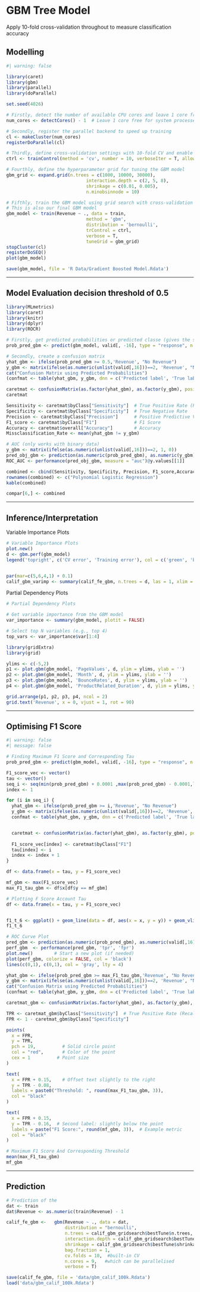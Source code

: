 # GBM Tree Model

Apply 10-fold cross-validation throughout to measure classification accuracy

## Modelling

```R
#| warning: false

library(caret)        
library(gbm)          
library(parallel)     
library(doParallel)   

set.seed(4026)

# Firstly, detect the number of available CPU cores and leave 1 core free for system processes
num_cores <- detectCores() - 1  # Leave 1 core free for system processes

# Secondly, register the parallel backend to speed up training
cl <- makeCluster(num_cores)  
registerDoParallel(cl)

# Thirdly, define cross-validation settings with 10-fold CV and enable parallel processing
ctrl <- trainControl(method = 'cv', number = 10, verboseIter = T, allowParallel = TRUE)

# Fourthly, define the hyperparameter grid for tuning the GBM model
gbm_grid <- expand.grid(n.trees = c(1000, 10000, 30000),
                              interaction.depth = c(2, 5, 8),
                              shrinkage = c(0.01, 0.005),
                              n.minobsinnode = 10)

# Fifthly, train the GBM model using grid search with cross-validation (do in parallel)
# This is also our final GBM model
gbm_model <- train(Revenue ~ ., data = train,
                              method = 'gbm',
                              distribution = 'bernoulli',
                              trControl = ctrl,
                              verbose = T,
                              tuneGrid = gbm_grid)
stopCluster(cl)
registerDoSEQ()
plot(gbm_model)

save(gbm_model, file = 'R Data/Gradient Boosted Model.Rdata')
```

------------------------------------------------------------------------

## Model Evaluation decision threshold of 0.5

```r
library(MLmetrics)
library(caret)
library(knitr)
library(dplyr)
library(ROCR)

# Firstly, get predicted probabilities or predicted classe (gives the same conclusions) from model
prob_pred_gbm <- predict(gbm_model, valid[, -16], type = "response", n.trees = calif_fe_gbm$bestTune$n.trees)

# Secondly, create a confusion matrix
yhat_gbm <- ifelse(prob_pred_gbm >= 0.5,'Revenue', "No Revenue")
y_gbm <- matrix(ifelse(as.numeric(unlist(valid[,16]))==2, 'Revenue', "No Revenue"))
cat("Confusion Matrix using Predicted Probabilities")
(confmat <- table(yhat_gbm, y_gbm, dnn = c('Predicted label', 'True label')))

caretmat <- confusionMatrix(as.factor(yhat_gbm), as.factor(y_gbm), positive = 'Revenue')
caretmat 

Sensitivity <- caretmat$byClass["Sensitivity"]  # True Positive Rate (Recall)
Specificity <- caretmat$byClass["Specificity"]  # True Negative Rate
Precision <- caretmat$byClass["Precision"]      # Positive Predictive Value
F1_score <- caretmat$byClass["F1"]              # F1 Score
Accuracy <- caretmat$overall["Accuracy"]        # Accuracy
Missclassification_Rate <- mean(yhat_gbm != y_gbm)

# AUC (only works with binary data)
y_gbm <- matrix(ifelse(as.numeric(unlist(valid[,16]))==2, 1, 0))
pred_obj_gbm <- prediction(as.numeric(prob_pred_gbm), as.numeric(y_gbm))
ROC_AUC <- performance(pred_obj_gbm, measure = "auc")@y.values[[1]]

combined <- cbind(Sensitivity, Specificity, Precision, F1_score,Accuracy, Missclassification_Rate, ROC_AUC)
rownames(combined) <- c("Polynomial Logistic Regression")
kable(combined)

compar[6,] <- combined

```

------------------------------------------------------------------------

\newpage

## Inference/Interpretation

Variable Importance Plots

```r
# Variable Importance Plots
plot.new()
d <- gbm.perf(gbm_model)
legend('topright', c('CV error', 'Training error'), col = c('green', 'black'), lty = 1)


par(mar=c(5,6,4,1) + 0.1)
calif_gbm_varimp <- summary(calif_fe_gbm, n.trees = d, las = 1, xlim = c(0, 50))
```

Partial Dependency Plots

```r
# Partial Dependency Plots

# Get variable importance from the GBM model
var_importance <- summary(gbm_model, plotit = FALSE)

# Select top N variables (e.g., top 4)
top_vars <- var_importance$var[1:4]

library(gridExtra)
library(grid)

ylims <- c(-5,2)
p1 <- plot.gbm(gbm_model, 'PageValues', d, ylim = ylims, ylab = '')
p2 <- plot.gbm(gbm_model, 'Month', d, ylim = ylims, ylab = '')
p3 <- plot.gbm(gbm_model, 'BounceRates', d, ylim = ylims, ylab = '')
p4 <- plot.gbm(gbm_model, 'ProductRelated_Duration', d, ylim = ylims, ylab = '')

grid.arrange(p1, p2, p3, p4, ncol = 2)
grid.text('Revenue', x = 0, vjust = 1, rot = 90)
```

------------------------------------------------------------------------

## Optimising F1 Score

```r
#| warning: false
#| message: false

# Finding Maximum F1 Score and Corresponding Tau
prob_pred_gbm <- predict(gbm_model, valid[, -16], type = "response", n.trees = gbm_model$bestTune$n.trees)

F1_score_vec <- vector()
tau <- vector()
seq_i <- seq(min(prob_pred_gbm) + 0.0001 ,max(prob_pred_gbm) - 0.0001,length = 1000)
index <- 1

for (i in seq_i) {
  yhat_gbm <- ifelse(prob_pred_gbm >= i,'Revenue', "No Revenue")
  y_gbm <- matrix(ifelse(as.numeric(unlist(valid[,16]))==2, 'Revenue', "No Revenue"))
  confmat <- table(yhat_gbm, y_gbm, dnn = c('Predicted label', 'True label'))


  caretmat <- confusionMatrix(as.factor(yhat_gbm), as.factor(y_gbm), positive = 'Revenue')
   
  F1_score_vec[index] <- caretmat$byClass["F1"]
  tau[index] <- i
  index <- index + 1
}

df <- data.frame(x = tau, y = F1_score_vec)

mf_gbm <- max(F1_score_vec)
max_F1_tau_gbm <- df$x[df$y == mf_gbm]

# Plotting F Score Account Tau
df <- data.frame(x = tau, y = F1_score_vec)


f1_t_6 <- ggplot() + geom_line(data = df, aes(x = x, y = y)) + geom_vline(xintercept = max_F1_tau_gbm, color = "red", linetype = "dashed") + theme_minimal() + labs(x = "Tau", y = "F1 Score", title = "F1 Score Against Different Desician Rule Thresholds (Tau) for a GBM Model")
f1_t_6

# ROC Curve Plot
pred_gbm <- prediction(as.numeric(prob_pred_gbm), as.numeric(valid[,16]))
perf_gbm  <- performance(pred_gbm, 'tpr', 'fpr')
plot.new()        # Start a new plot (if needed)
plot(perf_gbm, colorize = FALSE, col = 'black')
lines(c(0,1), c(0,1), col = 'gray', lty = 4)

yhat_gbm <- ifelse(prob_pred_gbm >= max_F1_tau_gbm,'Revenue', "No Revenue")
y_gbm <- matrix(ifelse(as.numeric(unlist(valid[,16]))==2, 'Revenue', "No Revenue"))
cat("Confusion Matrix using Predicted Probabilities")
(confmat <- table(yhat_gbm, y_gbm, dnn = c('Predicted label', 'True label')))

caretmat_gbm <- confusionMatrix(as.factor(yhat_gbm), as.factor(y_gbm), positive = 'Revenue')

TPR <- caretmat_gbm$byClass["Sensitivity"]  # True Positive Rate (Recall)
FPR <- 1 - caretmat_gbm$byClass["Specificity"]

points(
  x = FPR, 
  y = TPR,
  pch = 19,          # Solid circle point
  col = "red",       # Color of the point
  cex = 1          # Point size
)

text(
  x = FPR + 0.15,    # Offset text slightly to the right
  y = TPR - 0.08, 
  labels = paste0("Threshold: ", round(max_F1_tau_gbm, 3)), 
  col = "black"
)

text(
  x = FPR + 0.15,
  y = TPR - 0.16,  # Second label: slightly below the point
  labels = paste("F1 Score:", round(mf_gbm, 3)),  # Example metric
  col = "black"
)

# Maximum F1 Score And Corresponding Threshold
mean(max_F1_tau_gbm)
mf_gbm

```

------------------------------------------------------------------------

\newpage

## Prediction

```r
# Prediction of the 
dat <- train
dat$Revenue <- as.numeric(train$Revenue) - 1

calif_fe_gbm <-   gbm(Revenue ~ ., data = dat, 
                      distribution = "bernoulli", 
                      n.trees = calif_gbm_gridsearch$bestTune$n.trees, 
                      interaction.depth = calif_gbm_gridsearch$bestTune$interaction.depth, 
                      shrinkage = calif_gbm_gridsearch$bestTune$shrinkage, 
                      bag.fraction = 1, 
                      cv.folds = 10,  #built-in CV
                      n.cores = 9,   #which can be parallelised
                      verbose = T)

save(calif_fe_gbm, file = 'data/gbm_calif_100k.Rdata')
load('data/gbm_calif_100k.Rdata')
```
